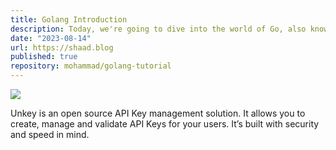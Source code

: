 ```yaml
---
title: Golang Introduction
description: Today, we're going to dive into the world of Go, also known as Golang. In this first part, we'll get an overview of the language, understand its history, and set up the Go environment.
date: "2023-08-14"
url: https://shaad.blog
published: true
repository: mohammad/golang-tutorial
---
```



[![](https://unkey.dev/images/landing/app.png)](https://planetfall.io)

Unkey is an open source API Key management solution. It allows you to create, manage and validate API Keys for your users. It’s built with security and speed in mind.
